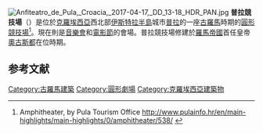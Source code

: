 [[Image:Anfiteatro_de_Pula,_Croacia,_2017-04-17,_DD_13-18_HDR_PAN.jpg|thumb]]
'''普拉競技場'''（{{lang-hr|Pulska Arena}}）是位於[[克羅埃西亞|克羅埃西亞]]西北部[[伊斯特拉半島|伊斯特拉半島]]城市[[普拉|普拉]]的一座[[古羅馬|古羅馬]]時期的[[圓形競技場|圓形競技場]]<ref name="Tourism Office">Amphitheater, by Pula Tourism Office http://www.pulainfo.hr/en/main-highlights/main-highlights/0/amphitheater/538/ {{Wayback|url=http://www.pulainfo.hr/en/main-highlights/main-highlights/0/amphitheater/538/ |date=20170613022254 }}</ref>。現在則是[[音樂會|音樂會]]和[[電影節|電影節]]的會場。普拉競技場修建於[[羅馬帝國|羅馬帝國]]首任皇帝[[奧古斯都|奧古斯都]]在位時期。

== 参考文献 ==
{{commonscat|Amphitheatre (Pula)}}
{{reflist}}
{{coord|44.873|N|13.850|E|scale:10000|display=title}}
[[Category:古羅馬建築|Category:古羅馬建築]]
[[Category:圓形劇場|Category:圓形劇場]]
[[Category:克羅埃西亞建築物|Category:克羅埃西亞建築物]]